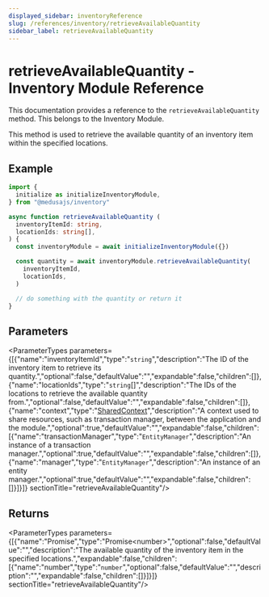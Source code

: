 ```yaml
---
displayed_sidebar: inventoryReference
slug: /references/inventory/retrieveAvailableQuantity
sidebar_label: retrieveAvailableQuantity
---
```



# retrieveAvailableQuantity - Inventory Module Reference

This documentation provides a reference to the `retrieveAvailableQuantity` method. This belongs to the Inventory Module.

This method is used to retrieve the available quantity of an inventory item within the specified locations.

## Example

```ts
import {
  initialize as initializeInventoryModule,
} from "@medusajs/inventory"

async function retrieveAvailableQuantity (
  inventoryItemId: string,
  locationIds: string[],
) {
  const inventoryModule = await initializeInventoryModule({})

  const quantity = await inventoryModule.retrieveAvailableQuantity(
    inventoryItemId,
    locationIds,
  )

  // do something with the quantity or return it
}
```

## Parameters

<ParameterTypes parameters={[{"name":"inventoryItemId","type":"`string`","description":"The ID of the inventory item to retrieve its quantity.","optional":false,"defaultValue":"","expandable":false,"children":[]},{"name":"locationIds","type":"`string`[]","description":"The IDs of the locations to retrieve the available quantity from.","optional":false,"defaultValue":"","expandable":false,"children":[]},{"name":"context","type":"[SharedContext](../../interfaces/inventory.SharedContext.mdx)","description":"A context used to share resources, such as transaction manager, between the application and the module.","optional":true,"defaultValue":"","expandable":false,"children":[{"name":"transactionManager","type":"`EntityManager`","description":"An instance of a transaction manager.","optional":true,"defaultValue":"","expandable":false,"children":[]},{"name":"manager","type":"`EntityManager`","description":"An instance of an entity manager.","optional":true,"defaultValue":"","expandable":false,"children":[]}]}]}  sectionTitle="retrieveAvailableQuantity"/>

## Returns

<ParameterTypes parameters={[{"name":"Promise","type":"Promise&#60;number&#62;","optional":false,"defaultValue":"","description":"The available quantity of the inventory item in the specified locations.","expandable":false,"children":[{"name":"number","type":"`number`","optional":false,"defaultValue":"","description":"","expandable":false,"children":[]}]}]}  sectionTitle="retrieveAvailableQuantity"/>
